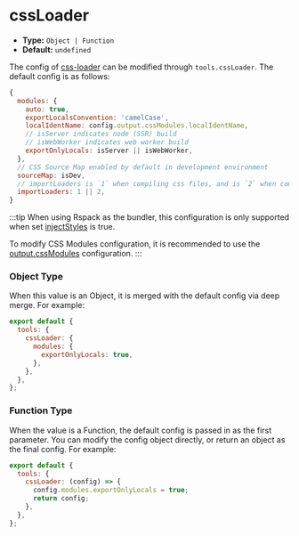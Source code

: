 # cssLoader

- **Type:** `Object | Function`
- **Default:** `undefined`

The config of [css-loader](https://github.com/webpack-contrib/css-loader) can be modified through `tools.cssLoader`. The default config is as follows:

```js
{
  modules: {
    auto: true,
    exportLocalsConvention: 'camelCase',
    localIdentName: config.output.cssModules.localIdentName,
    // isServer indicates node (SSR) build
    // isWebWorker indicates web worker build
    exportOnlyLocals: isServer || isWebWorker,
  },
  // CSS Source Map enabled by default in development environment
  sourceMap: isDev,
  // importLoaders is `1` when compiling css files, and is `2` when compiling sass/less files
  importLoaders: 1 || 2,
}
```

:::tip
When using Rspack as the bundler, this configuration is only supported when set [injectStyles](/config/output/inject-styles) is true.

To modify CSS Modules configuration, it is recommended to use the [output.cssModules](/config/output/css-modules) configuration.
:::

### Object Type

When this value is an Object, it is merged with the default config via deep merge. For example:

```js
export default {
  tools: {
    cssLoader: {
      modules: {
        exportOnlyLocals: true,
      },
    },
  },
};
```

### Function Type

When the value is a Function, the default config is passed in as the first parameter. You can modify the config object directly, or return an object as the final config. For example:

```js
export default {
  tools: {
    cssLoader: (config) => {
      config.modules.exportOnlyLocals = true;
      return config;
    },
  },
};
```
